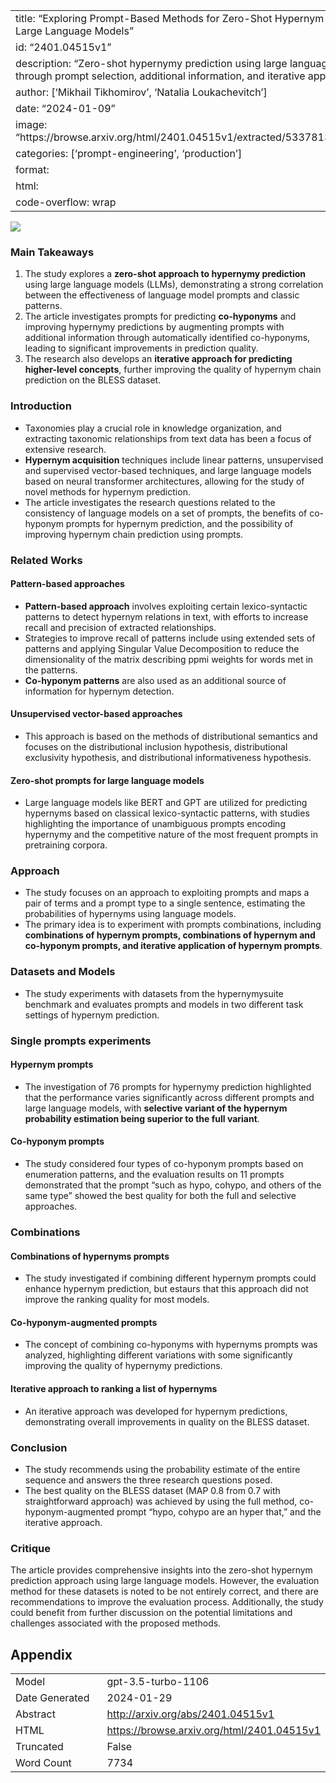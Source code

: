 
---
title: "Exploring Prompt-Based Methods for Zero-Shot Hypernym Prediction with Large Language Models"
id: "2401.04515v1"
description: "Zero-shot hypernymy prediction using large language models through prompt selection, additional information, and iterative approach."
author: ['Mikhail Tikhomirov', 'Natalia Loukachevitch']
date: "2024-01-09"
image: "https://browse.arxiv.org/html/2401.04515v1/extracted/5337813/scheme1.png"
categories: ['prompt-engineering', 'production']
format:
  html:
    code-overflow: wrap
---

![](https://browse.arxiv.org/html/2401.04515v1/extracted/5337813/scheme1.png)

### Main Takeaways
1. The study explores a **zero-shot approach to hypernymy prediction** using large language models (LLMs), demonstrating a strong correlation between the effectiveness of language model prompts and classic patterns.
2. The article investigates prompts for predicting **co-hyponyms** and improving hypernymy predictions by augmenting prompts with additional information through automatically identified co-hyponyms, leading to significant improvements in prediction quality.
3. The research also develops an **iterative approach for predicting higher-level concepts**, further improving the quality of hypernym chain prediction on the BLESS dataset.

### Introduction
- Taxonomies play a crucial role in knowledge organization, and extracting taxonomic relationships from text data has been a focus of extensive research.
- **Hypernym acquisition** techniques include linear patterns, unsupervised and supervised vector-based techniques, and large language models based on neural transformer architectures, allowing for the study of novel methods for hypernym prediction.
- The article investigates the research questions related to the consistency of language models on a set of prompts, the benefits of co-hyponym prompts for hypernym prediction, and the possibility of improving hypernym chain prediction using prompts.

### Related Works
#### Pattern-based approaches
- **Pattern-based approach** involves exploiting certain lexico-syntactic patterns to detect hypernym relations in text, with efforts to increase recall and precision of extracted relationships.
- Strategies to improve recall of patterns include using extended sets of patterns and applying Singular Value Decomposition to reduce the dimensionality of the matrix describing ppmi weights for words met in the patterns.
- **Co-hyponym patterns** are also used as an additional source of information for hypernym detection.

#### Unsupervised vector-based approaches
- This approach is based on the methods of distributional semantics and focuses on the distributional inclusion hypothesis, distributional exclusivity hypothesis, and distributional informativeness hypothesis.

#### Zero-shot prompts for large language models
- Large language models like BERT and GPT are utilized for predicting hypernyms based on classical lexico-syntactic patterns, with studies highlighting the importance of unambiguous prompts encoding hypernymy and the competitive nature of the most frequent prompts in pretraining corpora.

### Approach
- The study focuses on an approach to exploiting prompts and maps a pair of terms and a prompt type to a single sentence, estimating the probabilities of hypernyms using language models.
- The primary idea is to experiment with prompts combinations, including **combinations of hypernym prompts, combinations of hypernym and co-hyponym prompts, and iterative application of hypernym prompts**.

### Datasets and Models
- The study experiments with datasets from the hypernymysuite benchmark and evaluates prompts and models in two different task settings of hypernym prediction.

### Single prompts experiments
#### Hypernym prompts
- The investigation of 76 prompts for hypernymy prediction highlighted that the performance varies significantly across different prompts and large language models, with **selective variant of the hypernym probability estimation being superior to the full variant**.

#### Co-hyponym prompts
- The study considered four types of co-hyponym prompts based on enumeration patterns, and the evaluation results on 11 prompts demonstrated that the prompt "such as hypo, cohypo, and others of the same type" showed the best quality for both the full and selective approaches.

### Combinations
#### Combinations of hypernyms prompts
- The study investigated if combining different hypernym prompts could enhance hypernym prediction, but estaurs that this approach did not improve the ranking quality for most models.

#### Co-hyponym-augmented prompts
- The concept of combining co-hyponyms with hypernyms prompts was analyzed, highlighting different variations with some significantly improving the quality of hypernymy predictions.

#### Iterative approach to ranking a list of hypernyms
- An iterative approach was developed for hypernym predictions, demonstrating overall improvements in quality on the BLESS dataset.

### Conclusion
- The study recommends using the probability estimate of the entire sequence and answers the three research questions posed.
- The best quality on the BLESS dataset (MAP 0.8 from 0.7 with straightforward approach) was achieved by using the full method, co-hyponym-augmented prompt "hypo, cohypo are an hyper that," and the iterative approach.

### Critique
The article provides comprehensive insights into the zero-shot hypernym prediction approach using large language models. However, the evaluation method for these datasets is noted to be not entirely correct, and there are recommendations to improve the evaluation process. Additionally, the study could benefit from further discussion on the potential limitations and challenges associated with the proposed methods.

## Appendix

|          |          |
|----------|----------|
| Model     | gpt-3.5-turbo-1106       |
| Date Generated     | 2024-01-29       |
| Abstract | [http://arxiv.org/abs/2401.04515v1](http://arxiv.org/abs/2401.04515v1)        |
| HTML     | [https://browse.arxiv.org/html/2401.04515v1](https://browse.arxiv.org/html/2401.04515v1)       |
| Truncated       | False       |
| Word Count       | 7734       |